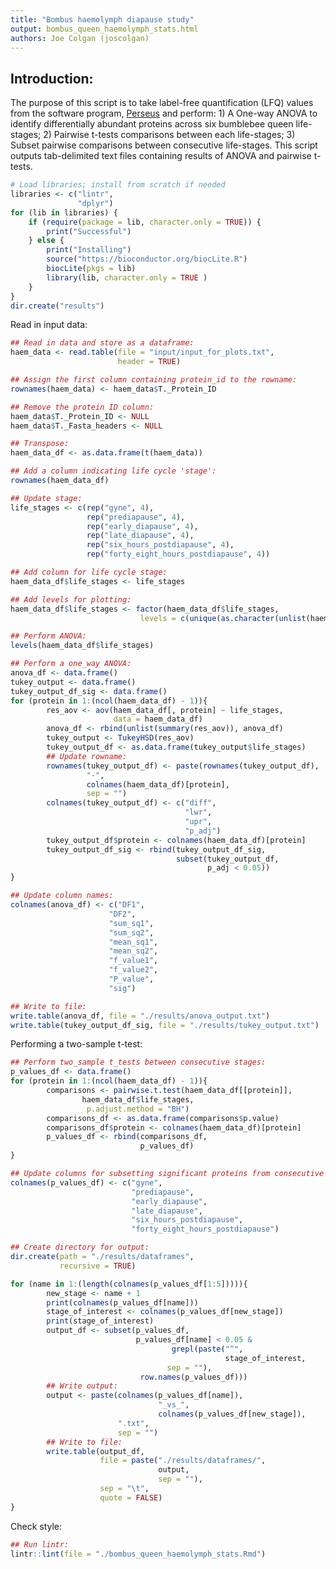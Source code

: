 ```yaml
--- 
title: "Bombus haemolymph diapause study"
output: bombus_queen_haemolymph_stats.html
authors: Joe Colgan (joscolgan)
--- 
```


## Introduction:
The purpose of this script is to take label-free quantification (LFQ) values from the software program, [Perseus](https://www.biochem.mpg.de/5111810/perseus) and perform:
1) A One-way ANOVA to identify differentially abundant proteins across six bumblebee queen life-stages;
2) Pairwise t-tests comparisons between each life-stages;
3) Subset pairwise comparisons between consecutive life-stages.
This script outputs tab-delimited text files containing results of ANOVA and pairwise t-tests.

```r
# Load libraries; install from scratch if needed
libraries <- c("lintr",
               "dplyr")
for (lib in libraries) {
    if (require(package = lib, character.only = TRUE)) {
        print("Successful")
    } else {
        print("Installing")
        source("https://bioconductor.org/biocLite.R")
        biocLite(pkgs = lib)
        library(lib, character.only = TRUE )
    }
}
dir.create("results")
```

Read in input data:

```r
## Read in data and store as a dataframe:
haem_data <- read.table(file = "input/input_for_plots.txt",
                        header = TRUE)

## Assign the first column containing protein_id to the rowname:
rownames(haem_data) <- haem_data$T._Protein_ID

## Remove the protein ID column:
haem_data$T._Protein_ID <- NULL
haem_data$T._Fasta_headers <- NULL

## Transpose:
haem_data_df <- as.data.frame(t(haem_data))

## Add a column indicating life cycle 'stage':
rownames(haem_data_df)

## Update stage:
life_stages <- c(rep("gyne", 4),
                 rep("prediapause", 4),
                 rep("early_diapause", 4),
                 rep("late_diapause", 4),
                 rep("six_hours_postdiapause", 4),
                 rep("forty_eight_hours_postdiapause", 4))

## Add column for life cycle stage:
haem_data_df$life_stages <- life_stages

## Add levels for plotting:
haem_data_df$life_stages <- factor(haem_data_df$life_stages,
                             levels = c(unique(as.character(unlist(haem_data_df$life_stages)))))

## Perform ANOVA:
levels(haem_data_df$life_stages)

## Perform a one_way ANOVA: 
anova_df <- data.frame()
tukey_output <- data.frame()
tukey_output_df_sig <- data.frame()
for (protein in 1:(ncol(haem_data_df) - 1)){
        res_aov <- aov(haem_data_df[, protein] ~ life_stages,
                       data = haem_data_df)
        anova_df <- rbind(unlist(summary(res_aov)), anova_df)
        tukey_output <- TukeyHSD(res_aov)
        tukey_output_df <- as.data.frame(tukey_output$life_stages)
        ## Update rowname:
        rownames(tukey_output_df) <- paste(rownames(tukey_output_df),
                 "-",
                 colnames(haem_data_df)[protein],
                 sep = "")
        colnames(tukey_output_df) <- c("diff",
                                       "lwr",
                                       "upr",
                                       "p_adj")
        tukey_output_df$protein <- colnames(haem_data_df)[protein]
        tukey_output_df_sig <- rbind(tukey_output_df_sig,
                                     subset(tukey_output_df,
                                            p_adj < 0.05))
}

## Update column names:
colnames(anova_df) <- c("DF1",
                      "DF2",
                      "sum_sq1",
                      "sum_sq2",
                      "mean_sq1",
                      "mean_sq2",
                      "f_value1",
                      "f_value2",
                      "P_value",
                      "sig")

## Write to file:
write.table(anova_df, file = "./results/anova_output.txt")
write.table(tukey_output_df_sig, file = "./results/tukey_output.txt")
```

Performing a two-sample t-test:

```r
## Perform two_sample t_tests between consecutive stages:
p_values_df <- data.frame()
for (protein in 1:(ncol(haem_data_df) - 1)){
        comparisons <- pairwise.t.test(haem_data_df[[protein]],
                haem_data_df$life_stages,
                 p.adjust.method = "BH")
        comparisons_df <- as.data.frame(comparisons$p.value)
        comparisons_df$protein <- colnames(haem_data_df)[protein]
        p_values_df <- rbind(comparisons_df,
                             p_values_df)
}

## Update columns for subsetting significant proteins from consecutive pairwise comparisons:
colnames(p_values_df) <- c("gyne",
                           "prediapause",
                           "early_diapause",
                           "late_diapause",
                           "six_hours_postdiapause",
                           "forty_eight_hours_postdiapause")

## Create directory for output:
dir.create(path = "./results/dataframes",
           recursive = TRUE)

for (name in 1:(length(colnames(p_values_df[1:5])))){
        new_stage <- name + 1
        print(colnames(p_values_df[name]))
        stage_of_interest <- colnames(p_values_df[new_stage])
        print(stage_of_interest)
        output_df <- subset(p_values_df,
                            p_values_df[name] < 0.05 &
                                    grepl(paste("^",
                                                stage_of_interest,
                                   sep = ""),
                             row.names(p_values_df)))
        ## Write output:
        output <- paste(colnames(p_values_df[name]),
                                 "_vs_",
                                 colnames(p_values_df[new_stage]),
                        ".txt",
                        sep = "")
        ## Write to file:
        write.table(output_df,
                    file = paste("./results/dataframes/",
                                 output,
                                 sep = ""),
                    sep = "\t",
                    quote = FALSE)
}
```
Check style:

```r
## Run lintr:
lintr::lint(file = "./bombus_queen_haemolymph_stats.Rmd")
```


